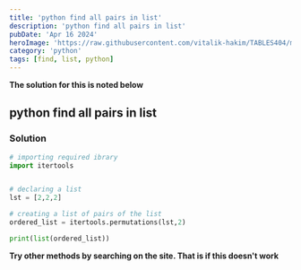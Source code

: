 ```yaml
---
title: 'python find all pairs in list'
description: 'python find all pairs in list'
pubDate: 'Apr 16 2024'
heroImage: 'https://raw.githubusercontent.com/vitalik-hakim/TABLES404/main/error_b/python.jpg'
category: 'python'
tags: [find, list, python]
---
```


**The solution for this is noted below**

## python find all pairs in list

### Solution

```python
# importing required ibrary
import itertools


# declaring a list
lst = [2,2,2]

# creating a list of pairs of the list
ordered_list = itertools.permutations(lst,2)

print(list(ordered_list))
```

**Try other methods by searching on the site. That is if this doesn't work**
